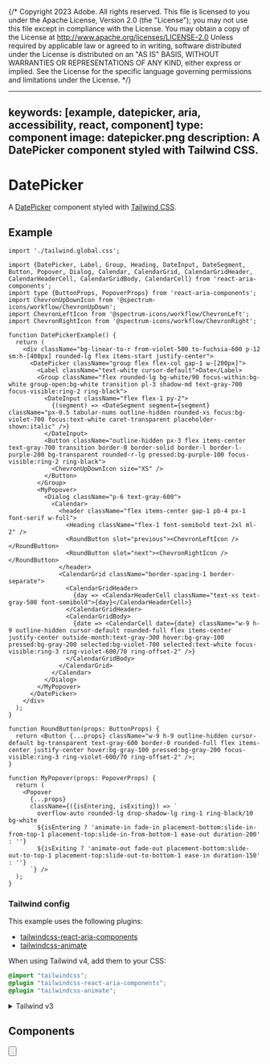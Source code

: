 {/* Copyright 2023 Adobe. All rights reserved.
This file is licensed to you under the Apache License, Version 2.0 (the "License");
you may not use this file except in compliance with the License. You may obtain a copy
of the License at http://www.apache.org/licenses/LICENSE-2.0
Unless required by applicable law or agreed to in writing, software distributed under
the License is distributed on an "AS IS" BASIS, WITHOUT WARRANTIES OR REPRESENTATIONS
OF ANY KIND, either express or implied. See the License for the specific language
governing permissions and limitations under the License. */}



---
keywords: [example, datepicker, aria, accessibility, react, component]
type: component
image: datepicker.png
description: A DatePicker component styled with Tailwind CSS.
---

# DatePicker

A [DatePicker](../DatePicker.html) component styled with [Tailwind CSS](https://tailwindcss.com/).

## Example

```tsx import
import './tailwind.global.css';
```

```tsx example standalone
import {DatePicker, Label, Group, Heading, DateInput, DateSegment, Button, Popover, Dialog, Calendar, CalendarGrid, CalendarGridHeader, CalendarHeaderCell, CalendarGridBody, CalendarCell} from 'react-aria-components';
import type {ButtonProps, PopoverProps} from 'react-aria-components';
import ChevronUpDownIcon from '@spectrum-icons/workflow/ChevronUpDown';
import ChevronLeftIcon from '@spectrum-icons/workflow/ChevronLeft';
import ChevronRightIcon from '@spectrum-icons/workflow/ChevronRight';

function DatePickerExample() {
  return (
    <div className="bg-linear-to-r from-violet-500 to-fuchsia-600 p-12 sm:h-[400px] rounded-lg flex items-start justify-center">
      <DatePicker className="group flex flex-col gap-1 w-[200px]">
        <Label className="text-white cursor-default">Date</Label>
        <Group className="flex rounded-lg bg-white/90 focus-within:bg-white group-open:bg-white transition pl-3 shadow-md text-gray-700 focus-visible:ring-2 ring-black">
          <DateInput className="flex flex-1 py-2">
            {(segment) => <DateSegment segment={segment} className="px-0.5 tabular-nums outline-hidden rounded-xs focus:bg-violet-700 focus:text-white caret-transparent placeholder-shown:italic" />}
          </DateInput>
          <Button className="outline-hidden px-3 flex items-center text-gray-700 transition border-0 border-solid border-l border-l-purple-200 bg-transparent rounded-r-lg pressed:bg-purple-100 focus-visible:ring-2 ring-black">
            <ChevronUpDownIcon size="XS" />
          </Button>
        </Group>
        <MyPopover>
          <Dialog className="p-6 text-gray-600">
            <Calendar>
              <header className="flex items-center gap-1 pb-4 px-1 font-serif w-full">
                <Heading className="flex-1 font-semibold text-2xl ml-2" />
                <RoundButton slot="previous"><ChevronLeftIcon /></RoundButton>
                <RoundButton slot="next"><ChevronRightIcon /></RoundButton>
              </header>
              <CalendarGrid className="border-spacing-1 border-separate">
                <CalendarGridHeader>
                  {day => <CalendarHeaderCell className="text-xs text-gray-500 font-semibold">{day}</CalendarHeaderCell>}
                </CalendarGridHeader>
                <CalendarGridBody>
                  {date => <CalendarCell date={date} className="w-9 h-9 outline-hidden cursor-default rounded-full flex items-center justify-center outside-month:text-gray-300 hover:bg-gray-100 pressed:bg-gray-200 selected:bg-violet-700 selected:text-white focus-visible:ring-3 ring-violet-600/70 ring-offset-2" />}
                </CalendarGridBody>
              </CalendarGrid>
            </Calendar>
          </Dialog>
        </MyPopover>
      </DatePicker>
    </div>
  );
}

function RoundButton(props: ButtonProps) {
  return <Button {...props} className="w-9 h-9 outline-hidden cursor-default bg-transparent text-gray-600 border-0 rounded-full flex items-center justify-center hover:bg-gray-100 pressed:bg-gray-200 focus-visible:ring-3 ring-violet-600/70 ring-offset-2" />;
}

function MyPopover(props: PopoverProps) {
  return (
    <Popover
      {...props}
      className={({isEntering, isExiting}) => `
        overflow-auto rounded-lg drop-shadow-lg ring-1 ring-black/10 bg-white
        ${isEntering ? 'animate-in fade-in placement-bottom:slide-in-from-top-1 placement-top:slide-in-from-bottom-1 ease-out duration-200' : ''}
        ${isExiting ? 'animate-out fade-out placement-bottom:slide-out-to-top-1 placement-top:slide-out-to-bottom-1 ease-in duration-150' : ''}
      `} />
  );
}
```

### Tailwind config

This example uses the following plugins:

* [tailwindcss-react-aria-components](../styling.html#plugin)
* [tailwindcss-animate](https://github.com/jamiebuilds/tailwindcss-animate)

When using Tailwind v4, add them to your CSS:

```css render=false
@import "tailwindcss";
@plugin "tailwindcss-react-aria-components";
@plugin "tailwindcss-animate";
```

<details>

<summary style={{fontWeight: 'bold'}}><ChevronRight size="S" /> Tailwind v3</summary>

When using Tailwind v3, add the plugins to your `tailwind.config.js` instead:

```tsx
module.exports = {
  // ...
  plugins: [
    require('tailwindcss-react-aria-components'),
    require('tailwindcss-animate')
  ]
};
```

**Note**: When using Tailwind v3, install `tailwindcss-react-aria-components` version 1.x instead of 2.x.

</details>

## Components

<section className={styles.cardGroup} data-size="small">

<ExampleCard
  url="../DatePicker.html"
  title="DatePicker"
  description="A date picker combines a DateField and a Calendar popover.">
  <DatePicker />
</ExampleCard>

<ExampleCard
  url="../DateField.html"
  title="DateField"
  description="A date field allows a user to enter and edit date values using a keyboard.">
  <DateField />
</ExampleCard>

<ExampleCard
  url="../Calendar.html"
  title="Calendar"
  description="A calendar allows a user to select a single date from a date grid.">
  <Calendar />
</ExampleCard>

<ExampleCard
  url="../Button.html"
  title="Button"
  description="A button allows a user to perform an action.">
  <Button />
</ExampleCard>

<ExampleCard
  url="../Popover.html"
  title="Popover"
  description="A popover displays content in context with a trigger element.">
  <Popover />
</ExampleCard>

<ExampleCard
  url="../Dialog.html"
  title="Dialog"
  description="A dialog is an overlay shown above other content in an application.">
  <Dialog />
</ExampleCard>

</section>
